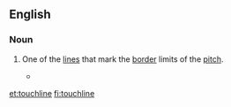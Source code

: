 ==English==

===Noun===
{{en-noun}}

# {{sports}} One of the [[line]]s that mark the [[border]] limits of the [[pitch]].
#*{{quote-news
|year=2012
|date=April 21
|author=Jonathan Jurejko
|title=Newcastle 3-0 Stoke
|work=BBC Sport
|url=http://www.bbc.co.uk/sport/0/football/17711736
|page=
|passage=French winger Hatem Ben Arfa has also taken plenty of plaudits recently and he was the architect of the opening goal with some superb trickery on the left '''touchline'''.}}

[[et:touchline]]
[[fi:touchline]]